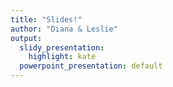 ```yaml
---
title: "Slides!"
author: "Diana & Leslie"
output:
  slidy_presentation: 
    highlight: kate
  powerpoint_presentation: default
---
```


